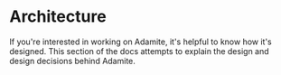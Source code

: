 # Architecture

<span className="lead">
  If you're interested in working on Adamite, it's helpful to know how it's
  designed. This section of the docs attempts to explain the design and design
  decisions behind Adamite.
</span>
